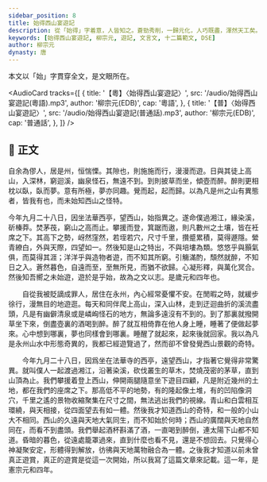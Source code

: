 ```yaml
---
sidebar_position: 8
title: 始得西山宴遊記
description: 從「始得」字着意，人皆知之。蒼勁秀削，一歸元化，人巧既盡，渾然天工矣。此篇領起後諸小記。
keywords: [始得西山宴遊記, 柳宗元, 遊記, 文言文, 十二篇範文, DSE]
author: 柳宗元
dynasty: 唐
---
```


<Intro>

本文以「始」字貫穿全文，是文眼所在。

</Intro>

<AudioCard
  tracks={[
    {
      title: '【粵】〈始得西山宴遊記〉',
      src: '/audio/始得西山宴遊記(粵語).mp3',
      author: '柳宗元(EDB)',
      cap: '粵語',
    },
    {
      title: '【普】〈始得西山宴遊記〉',
      src: '/audio/始得西山宴遊記(普通話).mp3',
      author: '柳宗元(EDB)',
      cap: '普通話',
    },
  ]}
/>

## 📖 正文

<div className="main prose">

自余為僇人，居是州，恒惴慄。其隙也，則施施而行，漫漫而遊。日與其徒上高山，入深林，窮迴溪，幽泉怪石，無遠不到。到則披草而坐，傾壺而醉。醉則更相枕以臥，臥而夢。意有所極，夢亦同趣。覺而起，起而歸。以為凡是州之山有異態者，皆我有也，而未始知西山之怪特。

今年九月二十八日，因坐法華西亭，望西山，始指異之。遂命僕過湘江，緣染溪，斫榛莽。焚茅茷，窮山之高而止。攀援而登，箕踞而遨，則凡數州之土壤，皆在衽席之下。其高下之勢，岈然窪然，若垤若穴，尺寸千里，攢蹙累積，莫得遯隱。縈青繚白，外與天際，四望如一。然後知是山之特出，不與培塿為類。悠悠乎與顥氣俱，而莫得其涯；洋洋乎與造物者遊，而不知其所窮。引觴滿酌，頹然就醉，不知日之入。蒼然暮色，自遠而至，至無所見，而猶不欲歸。心凝形釋，與萬化冥合。然後知吾嚮之未始遊，遊於是乎始，故為之文以志。是歲元和四年也。

</div>

<Translation>

　　自從我被貶謫成罪人，居住在永州，內心經常憂懼不安。在閒暇之時，就緩步徐行，漫無目的地遊逛。每天和同伴爬上高山，深入山林，走到迂迴曲折的溪流盡頭，凡是有幽僻清泉或是嶙峋怪石的地方，無論多遠沒有不到的。到了那裏就撥開草坐下來，倒盡壺裏的酒喝到醉。醉了就互相倚靠在他人身上睡，睡著了便做起夢來。心中想到哪裏，夢也同樣會到哪裏。睡醒了就起來，起來後就回家。我以為凡是永州山水中形態奇異的，我都已經遊覽過了，然而卻不曾發覺西山景觀的奇特。

　　今年九月二十八日，因爲坐在法華寺的西亭，遠望西山，才指著它覺得非常驚異。就叫僕人一起渡過湘江，沿著染溪，砍伐叢生的草木，焚燒茂密的茅草，直到山頂為止。我們攀援着登上西山，伸開兩腿隨意坐下遊目四顧，凡是附近幾州的土地，都在我們的座席之下。那高低不平的地勢，有的隆起像土堆，有的凹陷像洞穴，千里之遙的景物收縮聚集在尺寸之間，無法逃出我們的視線。青山和白雲相互環繞，與天相接，從四面望去有如一體。然後我才知道西山的奇特，和一般的小山大不相同。西山的久遠與天地大氣同生，而不知始於何時；西山的廣闊與天地自然同在，而看不到盡頭。我們舉起酒杯斟滿了酒，一直喝到醉倒，連太陽下山都不知道。昏暗的暮色，從遠處籠罩過來，直到什麼也看不見，還是不想回去。只覺得心神凝聚安定，形體得到解放，彷彿與天地萬物融合為一體。之後我才知道以前未曾真正遊賞，真正的遊賞是從這一次開始，所以我寫了這篇文章來記載。這一年，是憲宗元和四年。

</Translation>

<Media>

<Tabs>
  <TabItem value='經典動畫教材套' default>
    <Youtube id='APG2BXUBcY0' />
  </TabItem>  
</Tabs>

</Media>

<!-- <Resources>

</Resources> -->
